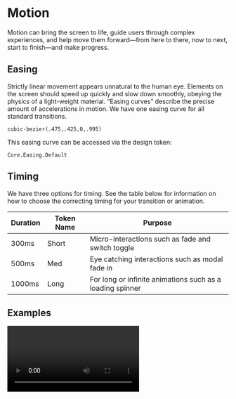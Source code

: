
<Meta title="OVERVIEW/Motion" />

# Motion
Motion can bring the screen to life, guide users through complex experiences, and help move them forward—from here to there, now to next, start to finish—and make progress.

## Easing
Strictly linear movement appears unnatural to the human eye. Elements on the screen should speed up quickly and slow down smoothly, obeying the physics of a light-weight material. “Easing curves” describe the precise amount of accelerations in motion. We have one easing curve for all standard transitions.

``` cubic-bezier(.475,.425,0,.995) ```

This easing curve can be accessed via the design token: 

``` Core.Easing.Default ```

## Timing
We have three options for timing. See the table below for information on how to choose the correcting timing for your transition or animation.

| Duration | Token Name | Purpose |
| -------- | ---------- | ------- |
| 300ms | Short | Micro-interactions such as fade and switch toggle |
| 500ms | Med | Eye catching interactions such as modal fade in |
| 1000ms | Long | For long or infinite animations such as a loading spinner |

## Examples

<video src="/assets/motion-example.mp4" type="video/mp4" controls autoPlay loop mute="true"></video>